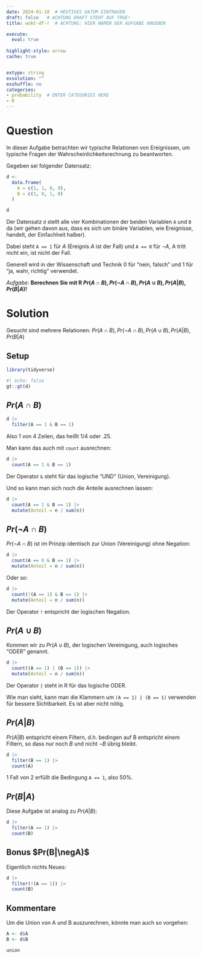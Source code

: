 ```yaml
---
date: 2024-01-18  # HEUTIGES DATUM EINTRAGEN
draft: false   # ACHTUNG DRAFT STEHT AUF TRUE!
title: wskt-df-r  # ACHTUNG: HIER NAMEN DER AUFGABE ANGEBEN

execute: 
  eval: true 
  
highlight-style: arrow 
cache: true


extype: string
exsolution: ""
exshuffle: no
categories:
- probability  # ENTER CATEGORIES HERE
- R
---
```







Question
========

In dieser Aufgabe betrachten wir typische Relationen von Ereignissen, um typische Fragen der Wahrscheinlichkeitsrechnung zu beantworten.
  
Gegeben sei folgender Datensatz:

```r
d <-
  data.frame(
    A = c(1, 1, 0, 0),
    B = c(1, 0, 1, 0)
  )

d
```


Der Datensatz `d` stellt alle vier Kombinationen der beiden Variablen `A` und `B` da (wir gehen davon aus, dass es sich um binäre Variablen, wie Ereignisse, handelt, der Einfachheit halber).

Dabei steht `A == 1` für $A$ (Ereignis $A$ ist der Fall) und `A == 0` für $\neg A$, A tritt nicht ein, ist nicht der Fall.

Generell wird in der Wissenschaft und Technik 0 für "nein, falsch" und 1 für "ja, wahr, richtig" verwendet.


*Aufgabe*: **Berechnen Sie mit R $Pr(A\cap B), Pr(\neg A\cap B), Pr(A\cup B), Pr(A|B), Pr(B|A)$!**



Solution
========


Gesucht sind mehrere Relationen: $Pr(A\cap B), Pr(\neg A\cap B), Pr(A\cup B), Pr(A|B), Pr(B|A)$


## Setup

```r
library(tidyverse)
```


```r
#| echo: false
gt::gt(d)
```



## $Pr(A\cap B)$


```r
d |> 
  filter(A == 1 & B == 1)
```

Also 1 von 4 Zeilen, das heißt 1/4 oder .25.

Man kann das auch mit `count` ausrechnen:

```r
d |> 
  count(A == 1 & B == 1)
```

Der Operator `&` steht für das logische "UND" (Union, Vereinigung).


Und so kann man sich noch die Anteile ausrechnen lassen:

```r
d |> 
  count(A == 1 & B == 1) |> 
  mutate(Anteil = n / sum(n))
```


## $Pr(\neg A\cap B)$

$Pr(\neg A\cap B)$ ist im Prinzip identisch zur Union (Vereinigung) ohne Negation:


```r
d |> 
  count(A == 0 & B == 1) |> 
  mutate(Anteil = n / sum(n))
```


Oder so:

```r
d |> 
  count(!(A == 1) & B == 1) |> 
  mutate(Anteil = n / sum(n))
```


Der Operator `!` entspricht der logischen Negation.



## $Pr(A\cup B)$

Kommen wir zu $Pr(A\cup B)$, der logischen Vereinigung, auch logisches "ODER" genannt.


```r
d |> 
  count((A == 1) | (B == 1)) |> 
  mutate(Anteil = n / sum(n))
```


Der Operator `|` steht in R für das logische ODER.

Wie man sieht, kann man die Klammern um `(A == 1) | (B == 1)` verwenden für bessere Sichtbarkeit. Es ist aber nicht nötig.



## $Pr(A|B)$

$Pr(A|B)$ entspricht einem Filtern, d.h. bedingen auf B entspricht einem Filtern, so dass nur noch $B$ und nicht $\neg B$ übrig bleibt.

```r
d |> 
  filter(B == 1) |> 
  count(A)
```

1 Fall von 2 erfüllt die Bedingung `A == 1`, also 50%.



## $Pr(B|A)$

Diese Aufgabe ist analog zu $Pr(A|B)$:

```r
d |> 
  filter(A == 1) |> 
  count(B)
```


## Bonus $Pr(B|\negA)$

Eigentlich nichts Neues:

```r
d |> 
  filter(!(A == 1)) |> 
  count(B)
```

## Kommentare


Um die Union von A und B auszurechnen, könnte man auch so vorgehen:

```r
A <- d$A
B <- d$B

union
```

